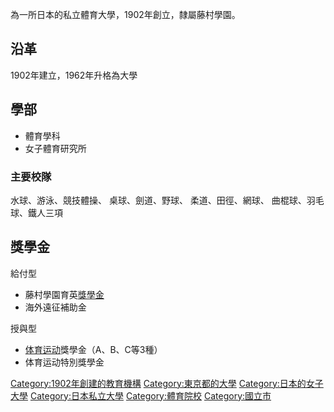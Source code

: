 {{Unreferenced|time=2015-09-22T02:36:32+00:00}}
{{Infobox university
|name        = 东京女子体育大学
|EnglishName =  {{lang|en|Tokyo Women's College of Physical Education}}
|native_name = <!--  {{lang|ja|東京女子体育大学}} -->
|image       =
|caption     = 校門口
|motto       = <!-- 校訓 -->
|established = 1902年
|closed      = <!-- 閉校 -->
|re-established = 1962年
| 監管 = {{lang|ja|学校法人藤村学園}}
|anniversary = <!-- 校慶日 -->
|type        = 私立体育学部
|president   = <!-- 校長 -->
|dean        = <!-- 院長 -->
|secretary   = <!-- 書記 -->
|faculty     = <!-- 教師 -->
|staff       = <!-- 職工 -->
|students    = <!-- 學生 -->
|address     = [[東京都|東京都]][[國立市|國立市]]{{tsl|ja|富士見台|富士見台}}4-30-1
|campus      = <!-- 校園環境 -->
|area        = <!-- 面積 -->
|colors      = <!-- 代表色 -->
|affiliations= <!-- 隸屬於 -->
|zip         = <!-- 郵編 -->
|telephone   = <!-- 電話 -->
|nickname    = 東女體、TWCPE
|athlete     = <!-- 校隊 -->
|conference  = <!-- 体育联盟 -->      
|website     = http://www.twcpe.ac.jp/
|logo        = <!-- 標識 -->
|footnotes   = <!-- 註腳 -->
}}
{{nihongo|'''東京女子體育大學'''|東京女子体育大学<sup>とうきょうじょしたいいくだいがく</sup>|romaji= |extra={{lang-en|Tokyo Women's College of Physical Education}}|lead=yes}}為一所日本的私立體育大學，1902年創立，隸屬藤村學園。

== 沿革 ==
1902年建立，1962年升格為大學

== 學部 ==
*體育學科
*女子體育研究所

=== 主要校隊 ===
水球、游泳、競技體操、
桌球、劍道、野球、
柔道、田徑、網球、
曲棍球、羽毛球、鐵人三項

==獎學金==
;給付型
*藤村學園育英[[獎學金|獎學金]]
*海外遠征補助金

;授與型
*[[体育运动|体育运动]]獎學金（A、B、C等3種）
*体育运动特別獎學金

{{normdaten}}
[[Category:1902年創建的教育機構|Category:1902年創建的教育機構]]
[[Category:東京都的大學|Category:東京都的大學]]
[[Category:日本的女子大學|Category:日本的女子大學]]
[[Category:日本私立大學|Category:日本私立大學]]
[[Category:體育院校|Category:體育院校]]
[[Category:國立市|Category:國立市]]